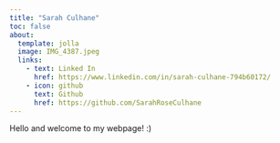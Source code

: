 ```yaml
---
title: "Sarah Culhane"
toc: false
about:
  template: jolla
  image: IMG_4387.jpeg
  links: 
    - text: Linked In
      href: https://www.linkedin.com/in/sarah-culhane-794b60172/
    - icon: github
      text: Github
      href: https://github.com/SarahRoseCulhane
---
```


Hello and welcome to my webpage! :)
